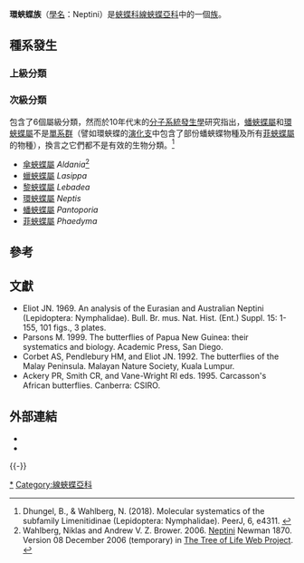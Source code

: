 {{NoteTA
|G1=Butterfly
}}
{{Automatic taxobox
| taxon = Neptini
| fossil_range=
| image = Nymphalidae1Ford1858.jpg
| image_width = 300px
| image_caption = 從左至右，上至下：<br />
1. [[帕蠟蛺蝶|帕蠟蛺蝶]] ''Lasippa pata pata''<br />
2. [[安蟠蛺蝶|安蟠蛺蝶]] ''Pantoporia antara antara''<br />
3. [[那拉環蛺蝶|那拉環蛺蝶]] ''Neptis narayana narayana''<br />
4. [[斷環蛺蝶|斷環蛺蝶]] ''Neptis sankara amba''<br />
5. [[柱菲蛺蝶|柱菲蛺蝶]] ''Phaedyma columella columella''<br />
6. [[娑環蛺蝶|娑環蛺蝶]] ''Neptis soma soma''<br />
7. [[旖環蛺蝶|旖環蛺蝶]] ''Neptis ida ida''<br />
8. [[杜環蛺蝶|杜環蛺蝶]] ''Neptis duryodana duryodana''
| tribus_authority = Newman, 1870
| type_genus = [[環蛺蝶屬|環蛺蝶屬]]<br />''Neptis''
| type_genus_authority = Fabricius, 1807
| subdivision_ranks = [[屬|屬]]
| subdivision = 
共6個屬，詳見正文。
}}

'''環蛺蝶族'''（[[學名|學名]]：Neptini）是[[蛺蝶科|蛺蝶科]][[線蛺蝶亞科|線蛺蝶亞科]]中的一個[[族_(生物)|族]]。

== 種系發生 ==
=== 上級分類 ===
{{clade
|label1=[[線蛺蝶亞科|線蛺蝶亞科]]|1={{clade
|1=[[麗蛺蝶族|麗蛺蝶族]] Parthenini
|2={{clade
|1={{clade
|1=[[偽環蛺蝶屬|偽環蛺蝶族]] Pseudoneptini
|2=[[漪蛺蝶族|漪蛺蝶族]] Cymothoini}}
|2={{clade
|1=[[翠蛺蝶族|翠蛺蝶族]] Adoliadini
|2={{clade
|1={{clade
|1=[[偽珍蛺蝶屬|偽珍蛺蝶族]] Pseudacraeini
|2='''環蛺蝶族''' Neptini}}
|2=[[線蛺蝶族|線蛺蝶族]] Limenitidini}}}}}}}}}}

=== 次級分類 ===
包含了6個屬級分類，然而於10年代末的[[分子系統發生學|分子系統發生學]]研究指出，[[蟠蛺蝶屬|蟠蛺蝶屬]]和[[環蛺蝶屬|環蛺蝶屬]]不是[[單系群|單系群]]（譬如環蛺蝶的[[演化支|演化支]]中包含了部份蟠蛺蝶物種及所有[[菲蛺蝶屬|菲蛺蝶屬]]的物種），換言之它們都不是有效的生物分類。<ref>Dhungel, B., & Wahlberg, N. (2018). Molecular systematics of the subfamily Limenitidinae (Lepidoptera: Nymphalidae). PeerJ, 6, e4311. {{en}}</ref>
* [[傘蛺蝶屬|傘蛺蝶屬]] ''Aldania''<ref>Wahlberg, Niklas and Andrew V. Z. Brower. 2006. [http://tolweb.org/Neptini/70202/2006.12.08 Neptini] {{Wayback|url=http://tolweb.org/Neptini/70202/2006.12.08 |date=20191201003434 }} Newman 1870. Version 08 December 2006 (temporary) in [http://tolweb.org/ The Tree of Life Web Project]. {{en}}</ref>
* [[蠟蛺蝶屬|蠟蛺蝶屬]] ''Lasippa''
* [[黎蛺蝶屬|黎蛺蝶屬]] ''Lebadea''
* [[環蛺蝶屬|環蛺蝶屬]] ''Neptis''
* [[蟠蛺蝶屬|蟠蛺蝶屬]] ''Pantoporia''
* [[菲蛺蝶屬|菲蛺蝶屬]] ''Phaedyma''

== 參考 ==
{{reflist|}}

== 文獻 ==
* Eliot JN. 1969. An analysis of the Eurasian and Australian Neptini (Lepidoptera: Nymphalidae). Bull. Br. mus. Nat. Hist. (Ent.) Suppl. 15: 1-155, 101 figs., 3 plates.
* Parsons M. 1999. The butterflies of Papua New Guinea: their systematics and biology. Academic Press, San Diego.
* Corbet AS, Pendlebury HM, and Eliot JN. 1992. The butterflies of the Malay Peninsula. Malayan Nature Society, Kuala Lumpur.
* Ackery PR, Smith CR, and Vane-Wright RI eds. 1995. Carcasson's African butterflies. Canberra: CSIRO.

== 外部連結 ==
* {{commonscat-inline|Neptini}}
* {{Wikispecies-inline|Neptini}}
{{Taxonbar}}
{{-}}
{{線蛺蝶亞科}}
[[Category:環蛺蝶族|*]]
[[Category:線蛺蝶亞科|Category:線蛺蝶亞科]]